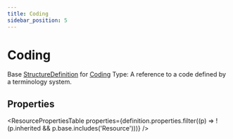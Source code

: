 ```yaml
---
title: Coding
sidebar_position: 5
---
```


# Coding

Base <a href="/docs/api/fhir/resources/structuredefinition">StructureDefinition</a> for <a href="/docs/api/fhir/datatypes/coding">Coding</a> Type: A reference to a code defined by a terminology system.

<Tabs queryString="intro-section">
<TabItem value="schema" label="Schema" default>


## Properties


<ResourcePropertiesTable properties={definition.properties.filter((p) => !(p.inherited && p.base.includes('Resource')))} />


</TabItem>
  
  
  
  

</Tabs>
